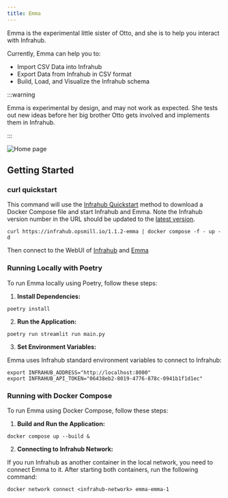 ```yaml
---
title: Emma
---
```


Emma is the experimental little sister of Otto, and she is to help you interact with Infrahub.

Currently, Emma can help you to:

- Import CSV Data into Infrahub
- Export Data from Infrahub in CSV format
- Build, Load, and Visualize the Infrahub schema

:::warning

Emma is experimental by design, and may not work as expected. She tests out new ideas before her big brother Otto gets involved and implements them in Infrahub.

:::

![Home page](static/home_page.png)

## Getting Started

### curl quickstart

This command will use the [Infrahub Quickstart](https://docs.infrahub.app/guides/installation#quick-start-via-curl) method to download a Docker Compose file and start Infrahub and Emma. Note the Infrahub version number in the URL should be updated to the [latest version](https://github.com/opsmill/infrahub/tags).

```console
curl https://infrahub.opsmill.io/1.1.2-emma | docker compose -f - up -d
```

Then connect to the WebUI of [Infrahub](http://localhost:8000) and [Emma](http://localhost:8501)

### Running Locally with Poetry

To run Emma locally using Poetry, follow these steps:

1. **Install Dependencies:**

 ```console
 poetry install
 ```

2. **Run the Application:**

 ```console
 poetry run streamlit run main.py
 ```

3. **Set Environment Variables:**

 Emma uses Infrahub standard environment variables to connect to Infrahub:

 ```console
 export INFRAHUB_ADDRESS="http://localhost:8000"
 export INFRAHUB_API_TOKEN="06438eb2-8019-4776-878c-0941b1f1d1ec"
 ```

### Running with Docker Compose

To run Emma using Docker Compose, follow these steps:

1. **Build and Run the Application:**

 ```console
 docker compose up --build &
 ```

2. **Connecting to Infrahub Network:**

If you run Infrahub as another container in the local network, you need to connect Emma to it. After starting both containers, run the following command:

```console
docker network connect <infrahub-network> emma-emma-1
```
